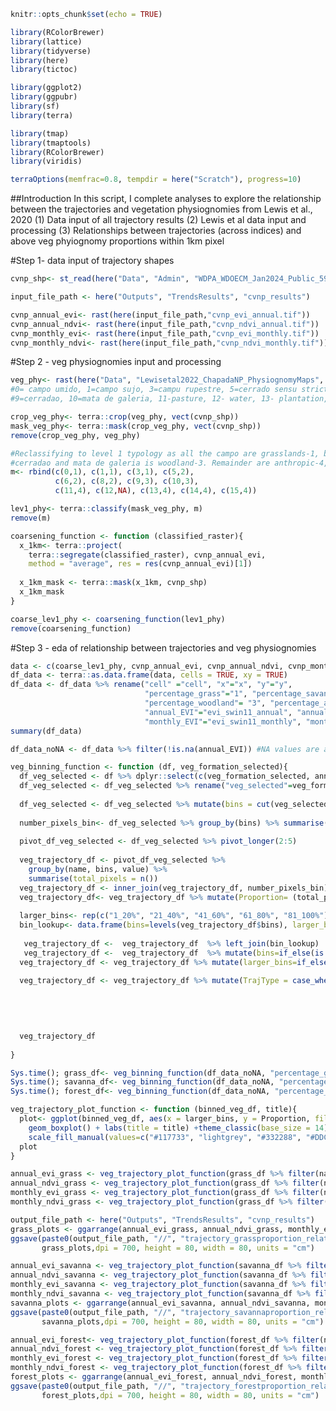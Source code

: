 ```r
knitr::opts_chunk$set(echo = TRUE)
```

```r
library(RColorBrewer)
library(lattice)
library(tidyverse)
library(here)
library(tictoc)

library(ggplot2)
library(ggpubr)
library(sf)
library(terra)

library(tmap)
library(tmaptools)
library(RColorBrewer)
library(viridis)

terraOptions(memfrac=0.8, tempdir = here("Scratch"), progress=10)
```
##Introduction
In this script, I complete analyses to explore the relationship between the trajectories and vegetation physiognomies from Lewis et al., 2020
(1) Data input of all trajectory results
(2) Lewis et al data input and processing
(3) Relationships between trajectories (across indices) and above veg phyiognomy proportions within 1km pixel

#Step 1- data input of trajectory shapes
```r
cvnp_shp<- st_read(here("Data", "Admin", "WDPA_WDOECM_Jan2024_Public_59_shp","WDPA_WDOECM_Jan2024_Public_59_shp_0", "WDPA_WDOECM_Jan2024_Public_59_shp-polygons.shp")) 

input_file_path <- here("Outputs", "TrendsResults", "cvnp_results")

cvnp_annual_evi<- rast(here(input_file_path,"cvnp_evi_annual.tif"))
cvnp_annual_ndvi<- rast(here(input_file_path,"cvnp_ndvi_annual.tif"))
cvnp_monthly_evi<- rast(here(input_file_path,"cvnp_evi_monthly.tif"))
cvnp_monthly_ndvi<- rast(here(input_file_path,"cvnp_ndvi_monthly.tif"))
```

#Step 2 - veg physiognomies input and processing
```r
veg_phy<- rast(here("Data", "Lewisetal2022_ChapadaNP_PhysiognomyMaps", "PNCV_vegMap_woText.tif"))
#0= campo umido, 1=campo sujo, 3=campu rupestre, 5=cerrado sensu stricto, 6=cerrado rupestre, 8=verada
#9=cerradao, 10=mata de galeria, 11-pasture, 12- water, 13- plantation, 14- agriculture, 15- nonvegetated

crop_veg_phy<- terra::crop(veg_phy, vect(cvnp_shp))
mask_veg_phy<- terra::mask(crop_veg_phy, vect(cvnp_shp))
remove(crop_veg_phy, veg_phy)

#Reclassifying to level 1 typology as all the campo are grasslands-1, both cerrado and verada are savannas-2
#cerradao and mata de galeria is woodland-3. Remainder are anthropic-4, water is NA
m<- rbind(c(0,1), c(1,1), c(3,1), c(5,2), 
          c(6,2), c(8,2), c(9,3), c(10,3), 
          c(11,4), c(12,NA), c(13,4), c(14,4), c(15,4))

lev1_phy<- terra::classify(mask_veg_phy, m)
remove(m)

coarsening_function <- function (classified_raster){
  x_1km<- terra::project(
    terra::segregate(classified_raster), cvnp_annual_evi,
    method = "average", res = res(cvnp_annual_evi)[1])
 
  x_1km_mask <- terra::mask(x_1km, cvnp_shp)
  x_1km_mask
}

coarse_lev1_phy <- coarsening_function(lev1_phy)
remove(coarsening_function)
```


#Step 3 - eda of relationship between trajectories and veg physiognomies
```r
data <- c(coarse_lev1_phy, cvnp_annual_evi, cvnp_annual_ndvi, cvnp_monthly_evi, cvnp_monthly_ndvi)
df_data <- terra::as.data.frame(data, cells = TRUE, xy = TRUE)
df_data <- df_data %>% rename("cell" ="cell", "x"="x", "y"="y",
                              "percentage_grass"="1", "percentage_savanna"="2",
                              "percentage_woodland"= "3", "percentage_anthropic"="4",
                              "annual_EVI"="evi_swin11_annual", "annual_NDVI"="ndvi_swin11_annual",
                              "monthly_EVI"="evi_swin11_monthly", "monthly_NDVI"="ndvi_swin11_monthly")
summary(df_data)

df_data_noNA <- df_data %>% filter(!is.na(annual_EVI)) #NA values are around the boundary and a couple of water pixels

veg_binning_function <- function (df, veg_formation_selected){
  df_veg_selected <- df %>% dplyr::select(c(veg_formation_selected, annual_EVI, annual_NDVI, monthly_EVI, monthly_NDVI))
  df_veg_selected <- df_veg_selected %>% rename("veg_selected"=veg_formation_selected)
  
  df_veg_selected <- df_veg_selected %>% mutate(bins = cut(veg_selected, breaks =seq(0,1,0.02), ordered_result = TRUE))
  
  number_pixels_bin<- df_veg_selected %>% group_by(bins) %>% summarise(count=n())
  
  pivot_df_veg_selected <- df_veg_selected %>% pivot_longer(2:5)
  
  veg_trajectory_df <- pivot_df_veg_selected %>%
    group_by(name, bins, value) %>%
    summarise(total_pixels = n())
  veg_trajectory_df <- inner_join(veg_trajectory_df, number_pixels_bin)
  veg_trajectory_df<- veg_trajectory_df %>% mutate(Proportion= (total_pixels/count)*100) #nrow 
  
  larger_bins<- rep(c("1_20%", "21_40%", "41_60%", "61_80%", "81_100%"),each=10)
  bin_lookup<- data.frame(bins=levels(veg_trajectory_df$bins), larger_bins=larger_bins)
  
   veg_trajectory_df <-  veg_trajectory_df  %>% left_join(bin_lookup)
   veg_trajectory_df <-  veg_trajectory_df  %>% mutate(bins=if_else(is.na(bins), "No specific veg", bins)) #there are pixels where %veg is 0 which I treat as a seperate category.
  veg_trajectory_df <- veg_trajectory_df %>% mutate(larger_bins=if_else(is.na(larger_bins), "No specific veg", larger_bins))

  veg_trajectory_df <- veg_trajectory_df %>% mutate(TrajType = case_when(value == 2~" Linear Increase",
                                                                         value == 3 ~"No trend",
                                                                         value == 4 ~"Step Decrease",
                                                                         value == 5 ~ "Step Increase",
                                                                         value == 8 ~ "Quadratic Increase (acc)",
                                                                         value == 9 ~ "Quadratic Increase (dec)"))
  veg_trajectory_df
  
}

Sys.time(); grass_df<- veg_binning_function(df_data_noNA, "percentage_grass"); Sys.time()
Sys.time(); savanna_df<- veg_binning_function(df_data_noNA, "percentage_savanna"); Sys.time()
Sys.time(); forest_df<- veg_binning_function(df_data_noNA, "percentage_woodland"); Sys.time()

veg_trajectory_plot_function <- function (binned_veg_df, title){
  plot<- ggplot(binned_veg_df, aes(x = larger_bins, y = Proportion, fill = TrajType)) + 
    geom_boxplot() + labs(title = title) +theme_classic(base_size = 14) +
    scale_fill_manual(values=c("#117733", "lightgrey", "#332288", "#DDCC77", "#882255", "#88CCEE"))
  plot
}

annual_evi_grass <- veg_trajectory_plot_function(grass_df %>% filter(name=="annual_EVI"), "Trajectory from EVI (mean annual trend) related to grass%")
annual_ndvi_grass <- veg_trajectory_plot_function(grass_df %>% filter(name=="annual_NDVI"), "Trajectory from NDVI (mean annual trend) related to grass%")
monthly_evi_grass <- veg_trajectory_plot_function(grass_df %>% filter(name=="monthly_EVI"), "Trajectory from EVI (monthly trend) related to grass%")
monthly_ndvi_grass <- veg_trajectory_plot_function(grass_df %>% filter(name=="monthly_NDVI"), "Trajectory from NDVI (monthly trend) related to grass%")

output_file_path <- here("Outputs", "TrendsResults", "cvnp_results")
grass_plots <- ggarrange(annual_evi_grass, annual_ndvi_grass, monthly_evi_grass, monthly_ndvi_grass, ncol =2, nrow=2 )
ggsave(paste0(output_file_path, "//", "trajectory_grassproportion_relationship.png"),
       grass_plots,dpi = 700, height = 80, width = 80, units = "cm")

annual_evi_savanna <- veg_trajectory_plot_function(savanna_df %>% filter(name=="annual_EVI"), "Trajectory from EVI (mean annual trend) related to savanna%")
annual_ndvi_savanna <- veg_trajectory_plot_function(savanna_df %>% filter(name=="annual_NDVI"), "Trajectory from NDVI (mean annual trend) related to savanna%")
monthly_evi_savanna <- veg_trajectory_plot_function(savanna_df %>% filter(name=="monthly_EVI"), "Trajectory from EVI (monthly trend) related to savanna%")
monthly_ndvi_savanna <- veg_trajectory_plot_function(savanna_df %>% filter(name=="monthly_NDVI"), "Trajectory from NDVI (monthly trend) related to savanna%")
savanna_plots <- ggarrange(annual_evi_savanna, annual_ndvi_savanna, monthly_evi_savanna, monthly_ndvi_savanna, ncol =2, nrow=2 )
ggsave(paste0(output_file_path, "//", "trajectory_savannaproportion_relationship.png"),
       savanna_plots,dpi = 700, height = 80, width = 80, units = "cm")

annual_evi_forest<- veg_trajectory_plot_function(forest_df %>% filter(name=="annual_EVI"), "Trajectory from EVI (mean annual trend) related to forest%")
annual_ndvi_forest <- veg_trajectory_plot_function(forest_df %>% filter(name=="annual_NDVI"), "Trajectory from NDVI (mean annual trend) related to forest%")
monthly_evi_forest <- veg_trajectory_plot_function(forest_df %>% filter(name=="monthly_EVI"), "Trajectory from EVI (monthly trend) related to forest%")
monthly_ndvi_forest <- veg_trajectory_plot_function(forest_df %>% filter(name=="monthly_NDVI"), "Trajectory from NDVI (monthly trend) related to forest%")
forest_plots <- ggarrange(annual_evi_forest, annual_ndvi_forest, monthly_evi_forest, monthly_ndvi_forest, ncol =2, nrow=2 )
ggsave(paste0(output_file_path, "//", "trajectory_forestproportion_relationship.png"),
       forest_plots,dpi = 700, height = 80, width = 80, units = "cm")

```